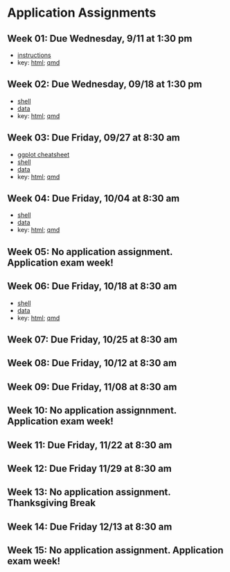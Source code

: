 # Application Assignments {.unnumbered}

## Week 01: Due Wednesday, 9/11 at 1:30 pm

- [instructions](/homework/week_01/hw_01.pdf) 
- key: [html](https://dionysus.psych.wisc.edu/610/homework/hw1_key.html); [qmd](https://dionysus.psych.wisc.edu/610/homework/hw1_key.qmd)

## Week 02: Due Wednesday, 09/18 at 1:30 pm

- [shell](homework/week_02/hw_02_shell.qmd)
- [data](homework/data/hw_02_data.csv)
- key: [html](https://dionysus.psych.wisc.edu/610/homework/hw2_key.html); [qmd](https://dionysus.psych.wisc.edu/610/homework/hw2_key.qmd)

## Week 03: Due Friday, 09/27 at 8:30 am

- [ggplot cheatsheet](/homework/week_03/ggplot2_cheatsheet.pdf)
- [shell](/homework/week_03/hw_03_shell.qmd)
- [data](/homework/data/hw_03_data.csv)
- key: [html](https://dionysus.psych.wisc.edu/610/homework/hw3_key.html); [qmd](https://dionysus.psych.wisc.edu/610/homework/hw3_key.qmd)

## Week 04: Due Friday, 10/04 at 8:30 am

- [shell](/homework/week_04/hw_04_shell.qmd)
- [data](/homework/data/hw_04_data.csv)
- key: [html](https://dionysus.psych.wisc.edu/610/homework/hw4_key.html); [qmd](https://dionysus.psych.wisc.edu/610/homework/hw4_key.qmd)

## Week 05: No application assignment.  Application exam week!

## Week 06: Due Friday, 10/18 at 8:30 am

- [shell](/homework/week_06/hw_06_shell.qmd)
- [data](/homework/data/hw_06_data.csv)
- key: [html](https://dionysus.psych.wisc.edu/610/homework/hw6_key.html); [qmd](https://dionysus.psych.wisc.edu/610/homework/hw6_key.qmd)

## Week 07: Due Friday, 10/25 at 8:30 am

## Week 08: Due Friday, 10/12 at 8:30 am

## Week 09: Due Friday, 11/08 at 8:30 am

## Week 10: No application assignnment.  Application exam week!

## Week 11: Due Friday, 11/22 at 8:30 am

## Week 12: Due Friday 11/29 at 8:30 am

## Week 13: No application assignment.  Thanksgiving Break

## Week 14: Due Friday 12/13 at 8:30 am

## Week 15: No application assignment.  Application exam week!
